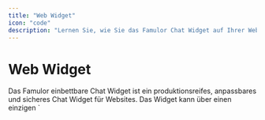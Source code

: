 ```yaml
---
title: "Web Widget"
icon: "code"
description: "Lernen Sie, wie Sie das Famulor Chat Widget auf Ihrer Website einbetten"
---
```


# Web Widget

<Note>
  Das Famulor einbettbare Chat Widget ist ein produktionsreifes, anpassbares und sicheres Chat Widget für Websites. Das Widget kann über einen einzigen `<script>` Tag eingebettet werden—kein Backend-Proxy erforderlich.
</Note>

## Übersicht

<Card title="Was ist das Famulor Web Widget?" color="blue">
  Das Famulor Web Widget ermöglicht es Ihren Website-Besuchern, direkt über einen Voice-Chat-Button mit Ihrem KI-Assistenten zu interagieren. Das Widget ist vollständig anpassbar und kann nahtlos in jede Website integriert werden.
</Card>

## Zugriff auf das Web Widget

<Card title="Widget konfigurieren" icon="headset" iconType="regular" color="green">
  Sie finden die Web Widget Einstellungen hier:

  1. Gehen Sie zu "Assistenten".
  2. Wählen Sie Ihren Assistenten aus.
  3. Klicken Sie auf "Bearbeitung".
  4. Navigieren Sie zu "Web Widget".
</Card>

## Widget-Konfiguration

<CardGroup cols={2}>
  <Card title="Live-Vorschau" icon="eye" color="blue">
    
    - Sehen Sie eine Echtzeit-Vorschau Ihres Widgets.

    
    - Auto-Updates bei Änderungen.

    
    - Testen Sie die Funktionalität direkt.

    
  </Card>
  <Card title="Anpassungsoptionen" icon="palette" color="purple">
    
    - Position auf der Website wählen.

    
    - Primärfarbe anpassen.

    
    - Button- und Menü-Texte bearbeiten.

    
  </Card>
</CardGroup>

## Anpassungsoptionen

### 1. Allgemeine Einstellungen

<Card title="Position und Farbe" icon="book-user" color="orange">
  
  - 
  Position:

   Wählen Sie die Position des Widgets (z.B. "Unten rechts").

  
  - 
  Primärfarbe:

   Anpassung der Widget-Farbe (z.B. #3B82F6).

  
</Card>

### 2. Button-Konfiguration

<CodeGroup>

````text
// Primärer Text, der auf dem Widget-Button angezeigt wird
Need help?
```text
// Sekundärer Text, der unter dem Haupt-Button-Text angezeigt wird
Start voice chat ✨
````

</CodeGroup>

### 3. Menü-Konfiguration

<CodeGroup>

````text
// Titel im Widget-Header
Voice AI
```text
// Untertitel im Widget-Header
Ready to help ✨
```text
// Titel, der angezeigt wird, wenn das Modal geöffnet wird
Ready to chat?
```text
// Text auf dem Button, der das Gespräch startet
Start Voice Chat
```text
// Beschreibungstext im Modal
Click below to start your voice conversation
````

</CodeGroup>

## Script-Tag Integration

<Card title="Einfache Integration" icon="code" color="green">
  Kopieren Sie den generierten Script-Tag und fügen Sie ihn in Ihre Website ein:
</Card>

### Beispiel Script-Tag

```html
<script 
  src="https://app.famulor.de/embed.js" 
  data-assistant-id="5c92d914-9099-4d5-8f09-096ada2ade0" 
  data-position="right-bottom" 
  data-color="#3B82F6" 
  data-header-title="Voice AI" 
  data-header-subtitle="Ready to help ✨" 
  data-button-main-text="Need help?" 
  data-button-sub-text="Start voice chat ✨" 
  data-start-button-text="Start Voice Chat" 
  data-modal-title="Ready to chat?" 
  data-modal-description="Click below to start your voice conversation">
</script>
```

<Warning>
  **Verwendung:** Fügen Sie diesen Script-Tag überall in den HTML-Code Ihrer Website ein, vorzugsweise vor dem schließenden `&lt;/body&gt;`-Tag.
</Warning>

## Data-Attribute Erklärung

<Card title="Verfügbare Attribute" icon="list" color="blue">
  
  - 
  data-assistant-id:

   Eindeutige ID Ihres Assistenten.

  
  - 
  data-position:

   Position des Widgets (z.B. "right-bottom").

  
  - 
  data-color:

   Primärfarbe des Widgets.

  
  - 
  data-header-title:

   Titel im Widget-Header.

  
  - 
  data-header-subtitle:

   Untertitel im Widget-Header.

  
  - 
  data-button-main-text:

   Haupt-Button-Text.

  
  - 
  data-button-sub-text:

   Unter-Button-Text.

  
  - 
  data-start-button-text:

   Text des Start-Buttons.

  
  - 
  data-modal-title:

   Modal-Titel.

  
  - 
  data-modal-description:

   Modal-Beschreibung.

  
</Card>

## Positionierungsoptionen

<CardGroup cols={1}>
  <Card title="Verfügbare Positionen" icon="compass" color="green">
    
    - 
    right-bottom:

     Unten rechts

    
    - 
    left-bottom:

     Unten links

    
    - 
    right-top:

     Oben rechts

    
    - 
    left-top:

     Oben links

    
  </Card>
  <Card title="Empfohlene Position" icon="star" color="blue">
    
    Unten rechts

     ist die häufigste und benutzerfreundlichste Position für Chat-Widgets auf Websites.

    
  </Card>
</CardGroup>

## Anpassungstipps

<Card title="Best Practices" icon="lightbulb" color="yellow">
  
  - 
  Farben:

   Wählen Sie eine Farbe, die zu Ihrem Branding passt.

  
  - 
  Texte:

   Verwenden Sie einladende und klare Formulierungen.

  
  - 
  Position:

   Achten Sie darauf, dass das Widget andere wichtige Elemente nicht verdeckt.

  
  - 
  Test:

   Testen Sie das Widget auf verschiedenen Geräten und Bildschirmgrößen.

  
</Card>

## Integration in verschiedene Plattformen

<CardGroup cols={2}>
  <Card title="WordPress" icon="wordpress" color="blue">
    
    Fügen Sie den Script-Tag in den Footer Ihres Themes oder verwenden Sie ein Plugin für benutzerdefinierte Scripts.

    
  </Card>
  <Card title="HTML/CSS Websites" icon="code" color="green">
    
    Fügen Sie den Script-Tag direkt vor dem schließenden `&lt;/body&gt;`-Tag in Ihre HTML-Dateien ein.

    
  </Card>
</CardGroup>

<CardGroup cols={2}>
  <Card title="React/Vue/Angular" icon="react" color="orange">
    
    Integrieren Sie den Script-Tag über Ihren Package Manager oder fügen Sie ihn direkt in die `index.html` ein.

    
  </Card>
  <Card title="CMS-Systeme" icon="cms" color="purple">
    
    Nutzen Sie die Script-Injection-Features Ihres CMS oder fügen Sie den Code in die Template-Dateien ein.

    
  </Card>
</CardGroup>

## Sicherheit und Performance

<Card title="Produktionsbereit" icon="shield" color="green">
  
  - 
  Sicher:

   Alle Daten werden verschlüsselt übertragen.

  
  - 
  Schnell:

   Minimale Ladezeiten durch optimierte Scripts.

  
  - 
  Zuverlässig:

   99.9% Verfügbarkeit.

  
  - 
  DSGVO-konform:

   Entspricht deutschen Datenschutzbestimmungen.

  
</Card>

## Testen des Widgets

<Card title="Widget testen" icon="test-tube" color="purple">
  
  - 
  Live-Vorschau nutzen:

   Verwenden Sie die Vorschau im Dashboard.

  
  - 
  Staging-Umgebung:

   Testen Sie das Widget zunächst auf einer Test-Website.

  
  - 
  Verschiedene Geräte:

   Testen Sie auf Desktop, Tablet und Mobile.

  
  - 
  Browser-Tests:

   Prüfen Sie die Kompatibilität mit verschiedenen Browsern.

  
  - 
  Funktionstest:

   Starten Sie einen echten Voice-Chat zur Überprüfung.

  
</Card>

## Häufige Probleme und Lösungen

<Card title="Troubleshooting" icon="help-circle" color="red">
  
  - 
  Widget wird nicht angezeigt:

   Überprüfen Sie, ob der Script-Tag korrekt eingebettet wurde.

  
  - 
  Farben falsch:

   Stellen Sie sicher, dass der Hex-Code (#) korrekt formatiert ist.

  
  - 
  Position passt nicht:

   Verwenden Sie die verfügbaren Positionswerte.

  
  - 
  Text wird nicht angezeigt:

   Prüfen Sie die data-attribute auf Schreibfehler.

  
</Card>

## Hilfe benötigt?

<Tip>
  Unser Support-Team kann Ihnen bei der Integration des Web Widgets helfen.
</Tip>

<Card title="Support kontaktieren" icon="headphones" color="blue" href="mailto:support@famulor.io">
  Benötigen Sie Hilfe bei der Widget-Integration? Kontaktieren Sie unser Support-Team unter support@famulor.io.
</Card>